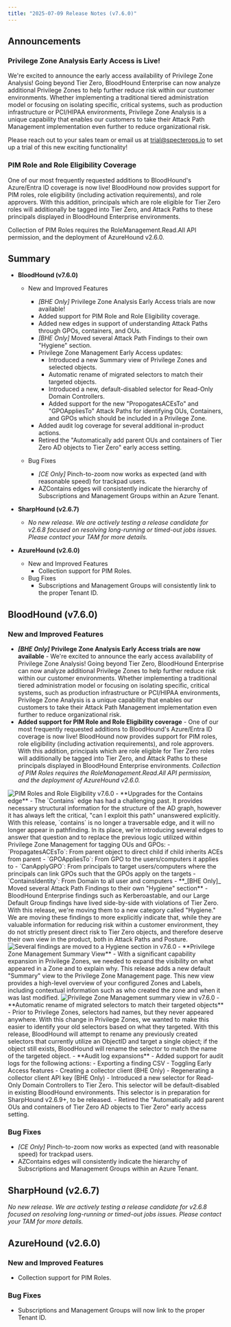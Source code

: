 ```yaml
---
title: "2025-07-09 Release Notes (v7.6.0)"
---
```


## Announcements

### Privilege Zone Analysis Early Access is Live!
We're excited to announce the early access availability of Privilege Zone Analysis! Going beyond Tier Zero, BloodHound Enterprise can now analyze additional Privilege Zones to help further reduce risk within our customer environments. Whether implementing a traditional tiered administration model or focusing on isolating specific, critical systems, such as production infrastructure or PCI/HIPAA environments, Privilege Zone Analysis is a unique capability that enables our customers to take their Attack Path Management implementation even further to reduce organizational risk.

Please reach out to your sales team or email us at trial@specterops.io to set up a trial of this new exciting functionality!

### PIM Role and Role Eligibility Coverage
One of our most frequently requested additions to BloodHound's Azure/Entra ID coverage is now live! BloodHound now provides support for PIM roles, role eligibility (including activation requirements), and role approvers. With this addition, principals which are role eligible for Tier Zero roles will additionally be tagged into Tier Zero, and Attack Paths to these principals displayed in BloodHound Enterprise environments.

Collection of PIM Roles requires the RoleManagement.Read.All API permission, and the deployment of AzureHound v2.6.0.

## Summary

- **BloodHound (v7.6.0)**
  - New and Improved Features
    - _[BHE Only]_ Privilege Zone Analysis Early Access trials are now available!
    - Added support for PIM Role and Role Eligibility coverage.
    - Added new edges in support of understanding Attack Paths through GPOs, containers, and OUs.
    - _[BHE Only]_ Moved several Attack Path Findings to their own "Hygiene" section.
    - Privilege Zone Management Early Access updates:
      - Introduced a new Summary view of Privilege Zones and selected objects.
      - Automatic rename of migrated selectors to match their targeted objects.
      - Introduced a new, default-disabled selector for Read-Only Domain Controllers.
      - Added support for the new "PropogatesACEsTo" and "GPOAppliesTo" Attack Paths for identifying OUs, Containers, and GPOs which should be included in a Privilege Zone.
    - Added audit log coverage for several additional in-product actions.
    - Retired the "Automatically add parent OUs and containers of Tier Zero AD objects to Tier Zero" early access setting.

  - Bug Fixes
    - _[CE Only]_ Pinch-to-zoom now works as expected (and with reasonable speed) for trackpad users.
    - AZContains edges will consistently indicate the hierarchy of Subscriptions and Management Groups within an Azure Tenant.

- **SharpHound (v2.6.7)**
  - _No new release. We are actively testing a release candidate for v2.6.8 focused on resolving long-running or timed-out jobs issues. Please contact your TAM for more details._

- **AzureHound (v2.6.0)**
  - New and Improved Features
    - Collection support for PIM Roles.
  - Bug Fixes
    - Subscriptions and Management Groups will consistently link to the proper Tenant ID.

## BloodHound (v7.6.0)

### New and Improved Features

- **_[BHE Only]_ Privilege Zone Analysis Early Access trials are now available** - We're excited to announce the early access availability of Privilege Zone Analysis! Going beyond Tier Zero, BloodHound Enterprise can now analyze additional Privilege Zones to help further reduce risk within our customer environments. Whether implementing a traditional tiered administration model or focusing on isolating specific, critical systems, such as production infrastructure or PCI/HIPAA environments, Privilege Zone Analysis is a unique capability that enables our customers to take their Attack Path Management implementation even further to reduce organizational risk.
- **Added support for PIM Role and Role Eligibility coverage** - One of our most frequently requested additions to BloodHound's Azure/Entra ID coverage is now live! BloodHound now provides support for PIM roles, role eligibility (including activation requirements), and role approvers. With this addition, principals which are role eligible for Tier Zero roles will additionally be tagged into Tier Zero, and Attack Paths to these principals displayed in BloodHound Enterprise environments. *Collection of PIM Roles requires the RoleManagement.Read.All API permission, and the deployment of AzureHound v2.6.0.*
<Frame>
  <img src="/assets/pimroles.png" alt="PIM Roles and Role Eligibility v7.6.0"/>
</Frame>
- **Upgrades for the Contains edge** - The `Contains` edge has had a challenging past. It provides necessary structural information for the structure of the AD graph, however it has always left the critical, "can I exploit this path" unanswered explicitly. With this release, `contains` is no longer a traversable edge, and it will no longer appear in pathfinding. In its place, we're introducing several edges to answer that question and to replace the previous logic utilized within Privilege Zone Management for tagging OUs and GPOs:
  - `PropagatesACEsTo`: From parent object to direct child if child inherits ACEs from parent
  - `GPOAppliesTo`: From GPO to the users/computers it applies to
  - `CanApplyGPO`: From principals to target users/computers where the principals can link GPOs such that the GPOs apply on the targets
  - `ContainsIdentity`: From Domain to all user and computers
- **_[BHE Only]_ Moved several Attack Path Findings to their own "Hygiene" section** - BloodHound Enterprise findings such as Kerberoastable, and our Large Default Group findings have lived side-by-side with violations of Tier Zero. With this release, we're moving them to a new category called "Hygiene." We are moving these findings to more explicitly indicate that, while they are valuable information for reducing risk within a customer environment, they do not strictly present direct risk to Tier Zero objects, and therefore deserve their own view in the product, both in Attack Paths and Posture.
<Frame>
  <img src="/assets/hygiene_findings.png" alt="Several findings are moved to a Hygiene section in v7.6.0"/>
</Frame>
- **Privilege Zone Management Summary View** - With a significant capability expansion in Privilege Zones, we needed to expand the visibility on what appeared in a Zone and to explain why. This release adds a new default "Summary" view to the Privilege Zone Management page. This new view provides a high-level overview of your configured Zones and Labels, including contextual information such as who created the zone and when it was last modified.
<Frame>
  <img src="/assets/pzm_summary_view.png" alt="Privilege Zone Management summary view in v7.6.0"/>
</Frame>
- **Automatic rename of migrated selectors to match their targeted objects** - Prior to Privilege Zones, selectors had names, but they never appeared anywhere. With this change in Privilege Zones, we wanted to make this easier to identify your old selectors based on what they targeted. With this release, BloodHound will attempt to rename any previously created selectors that currently utilize an ObjectID and target a single object; if the object still exists, BloodHound will rename the selector to match the name of the targeted object.
- **Audit log expansions** - Added support for audit logs for the following actions:
  - Exporting a finding CSV
  - Toggling Early Access features
  - Creating a collector client (BHE Only)
  - Regenerating a collector client API key (BHE Only)
- Introduced a new selector for Read-Only Domain Controllers to Tier Zero. This selector will be default-disabled in existing BloodHound environments. This selector is in preparation for SharpHound v2.6.9+, to be released.
- Retired the "Automatically add parent OUs and containers of Tier Zero AD objects to Tier Zero" early access setting.

### Bug Fixes

- _[CE Only]_ Pinch-to-zoom now works as expected (and with reasonable speed) for trackpad users.
- AZContains edges will consistently indicate the hierarchy of Subscriptions and Management Groups within an Azure Tenant.

## SharpHound (v2.6.7)

_No new release. We are actively testing a release candidate for v2.6.8 focused on resolving long-running or timed-out jobs issues. Please contact your TAM for more details._

## AzureHound (v2.6.0)

### New and Improved Features
- Collection support for PIM Roles.

### Bug Fixes
- Subscriptions and Management Groups will now link to the proper Tenant ID.
